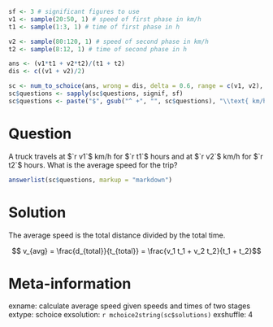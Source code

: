 ```r
sf <- 3 # significant figures to use
v1 <- sample(20:50, 1) # speed of first phase in km/h
t1 <- sample(1:3, 1) # time of first phase in h

v2 <- sample(80:120, 1) # speed of second phase in km/h
t2 <- sample(8:12, 1) # time of second phase in h

ans <- (v1*t1 + v2*t2)/(t1 + t2)
dis <- c((v1 + v2)/2)

sc <- num_to_schoice(ans, wrong = dis, delta = 0.6, range = c(v1, v2), format = FALSE)
sc$questions <- sapply(sc$questions, signif, sf)
sc$questions <- paste("$", gsub("^ +", "", sc$questions), "\\text{ km/h}$", sep = "")
```

Question
========
A truck travels at $`r v1`$ km/h for $`r t1`$ hours and at $`r v2`$ km/h for $`r t2`$ hours. What is the average speed for the trip?

```r
answerlist(sc$questions, markup = "markdown")
```

Solution
========
The average speed is the total distance divided by the total time.

$$ v_{avg} = \frac{d_{total}}{t_{total}} = \frac{v_1 t_1 + v_2 t_2}{t_1 + t_2}$$

Meta-information
================
exname: calculate average speed given speeds and times of two stages
extype: schoice
exsolution: `r mchoice2string(sc$solutions)`
exshuffle: 4
